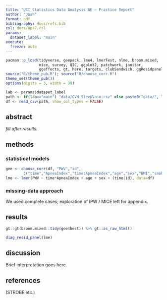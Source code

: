 ```yaml
---
title: "UCI Statistics Data Analysis QE – Practice Report"
author: "Josh"
format: pdf
bibliography: docs/refs.bib
csl: docs/apa7.csl
params:
  dataset_label: "main"
execute:
  freeze: auto
---
```


```r
pacman::p_load(tidyverse, geepack, lme4, lmerTest, nlme, broom.mixed,
               mice, survey, QIC, ggplot2, patchwork, janitor,
               ggeffects, gt, here, targets, clubSandwich, ggResidpanel)
source("R/theme_pub.R"); source("R/choose_corr.R")
theme_set(theme_pub())
options(digits = 3, width = 90)
```

```r
lab <- params$dataset_label
path <- if(lab=="main") "data/CVH_SleepVaso.csv" else paste0("data/", lab, ".csv")
df <- read_csv(path, show_col_types = FALSE)
```

## abstract

*fill after results.*

## methods

### statistical models

```r
gee <- choose_corr(df, "PWV","id",
        c("time","ApneaIndex","time:ApneaIndex","age","sex","BMI","smoke"))
lme <- lmer(PWV ~ time*ApneaIndex + age + sex + (time|id), data=df)
```

### missing-data approach

We used complete cases; exploration of IPW / MICE left for appendix.

## results

```r
gt::gt(broom.mixed::tidy(gee$best)) %>% gt::as_raw_html()
```

```r
diag_resid_panel(lme)
```

## discussion

Brief interpretation goes here.

## references

(STROBE etc.)
